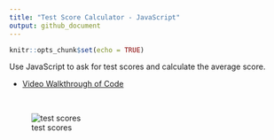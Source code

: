 ```yaml
---
title: "Test Score Calculator - JavaScript"
output: github_document
---
```


```r
knitr::opts_chunk$set(echo = TRUE)
```


Use JavaScript to ask for test scores and calculate the average score.

- [Video Walkthrough of Code](https://northwestern.hosted.panopto.com/Panopto/Pages/Viewer.aspx?id=1410bee8-6c9d-4345-a97d-aae6006baceb)


<br>

![test scores](https://raw.githubusercontent.com/papagorgio23/Northwestern/master/440%20-%20Application%20Engineering/Test%20Score%20Calculator/scores.png)
